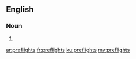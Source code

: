 ==English==

===Noun===
{{head|en|noun plural form}}

# {{plural of|preflight|lang=en}}

[[ar:preflights]]
[[fr:preflights]]
[[ku:preflights]]
[[my:preflights]]